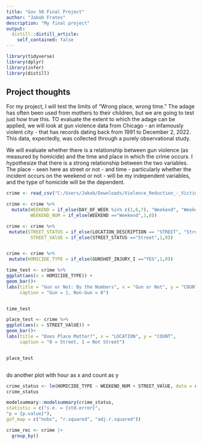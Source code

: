 ```yaml
---
title: "Gov 50 Final Project"
author: "Jakob Frates"
description: "My final project"
output:
  distill::distill_article:
    self_contained: false
---
```


```r

library(tidyverse)
library(dplyr)
library(infer)
library(distill)
```


## Project thoughts


For my project, I will test the limits of "Wrong place, wrong time." The adage has often been used from mothers to their children, but we are going to test just how true this. TO evaluate the extent to which the adage can be applied, we will look at gun violence data from Chicago - an infamously violent city - that has records dating back from 1991 to December 2, 2022. This data, expectedly, was collected through a purely observational study. 

We will evaluate whether there is a relationship between gun violence (as measured by homicide) and the time and place in which the crime occurs. I hypothesize that there is a strong relationship between the two variables. The place - seen here as street or not - and time - particularly whether the incident occurs on the weekend or not - will be my independent variables, and the type of homicide will be the dependent. 







```r




crime <- read_csv("C:/Users/Jakob/Downloads/Violence_Reduction_-_Victims_of_Homicides_and_Non-Fatal_Shootings.csv")

crime <- crime %>%
  mutate(WEEKEND = if_else(DAY_OF_WEEK %in% c(1,6,7), "Weekend", "Weekday"),
         WEEKEND_NUM = if_else(WEEKEND =="Weekend",1,0))

crime <- crime %>%
 mutate(STREET_STATUS = if_else(LOCATION_DESCRIPTION == "STREET", "Street", "Not_Street"),
         STREET_VAlUE = if_else(STREET_STATUS =="Street",1,0))


crime <- crime %>%
 mutate(HOMICIDE_TYPE = if_else(GUNSHOT_INJURY_I =="YES",1,0))


```

```r
time_test <- crime %>%
ggplot(aes(x = HOMICIDE_TYPE)) + 
geom_bar()+
labs(title = "Gun or Not: By the Numbers", x = "Gun or Not", y = "COUNT",
     caption = "Gun = 1, Non-Gun = 0") 


time_test
```



```r

place_test <- crime %>%
ggplot(aes(x = STREET_VAlUE)) + 
geom_bar()+
labs(title = "Does Place Matter?", x = "LOCATION", y = "COUNT",
     caption = "0 = Street, 1 = Not Street") 


place_test
```


```r

```


do another plot with hour as x and count as y











```r
crime_status <- lm(HOMICIDE_TYPE ~ WEEKEND_NUM + STREET_VAlUE, data = crime)
crime_status

modelsummary::modelsummary(crime_status,
statistic = c("s.e. = {std.error}",
"p = {p.value}"),
gof_map = c("nobs", "r.squared", "adj.r.squared"))
```







```r
crime_rec <- crime |> 
  group_by()
```

